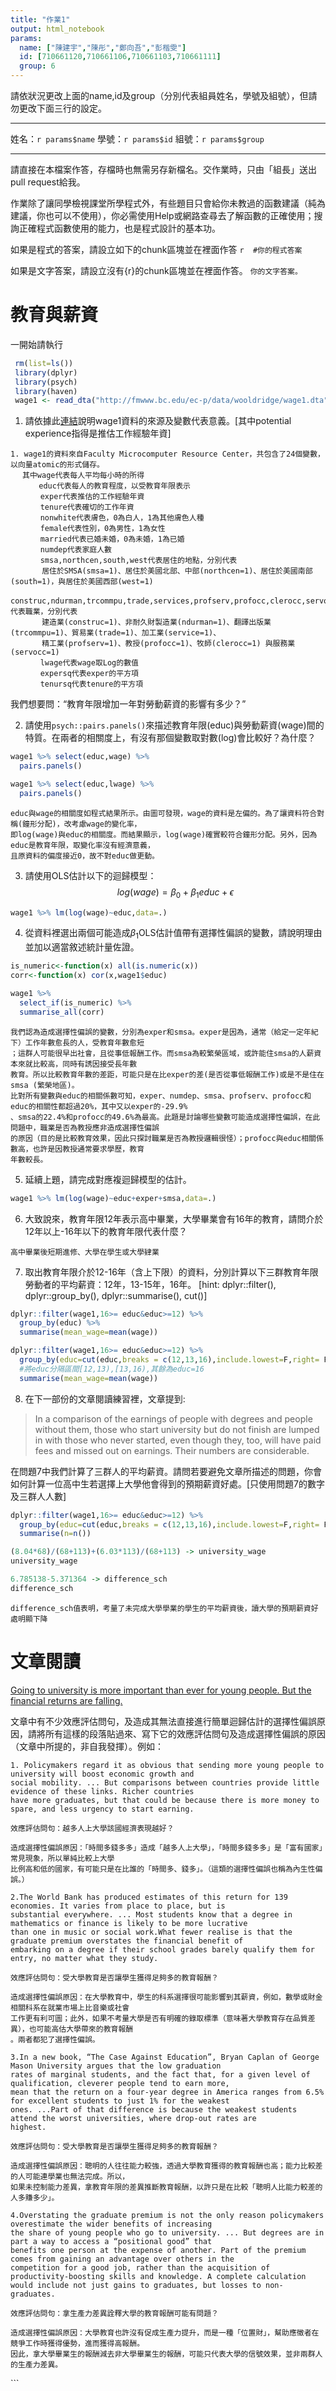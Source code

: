 ```yaml
---
title: "作業1"
output: html_notebook
params:
  name: ["陳建宇","陳彤","鄭向吾","彭楷雯"]
  id: [710661120,710661106,710661103,710661111]
  group: 6
---
```

請依狀況更改上面的name,id及group（分別代表組員姓名，學號及組號），但請勿更改下面三行的設定。

***
姓名：`r params$name`
學號：`r params$id`
組號：`r params$group`

***

請直接在本檔案作答，存檔時也無需另存新檔名。交作業時，只由「組長」送出pull request給我。

作業除了讓同學檢視課堂所學程式外，有些題目只會給你未教過的函數建議（純為建議，你也可以不使用），你必需使用Help或網路查尋去了解函數的正確使用；搜詢正確程式函數使用的能力，也是程式設計的基本功。

如果是程式的答案，請設立如下的chunk區塊並在裡面作答
 ```r
 #你的程式答案
 ```

 如果是文字答案，請設立沒有{r}的chunk區塊並在裡面作答。
 ```
 你的文字答案。
 ```

# 教育與薪資

一開始請執行
```r
 rm(list=ls())
 library(dplyr)
 library(psych)
 library(haven)
 wage1 <- read_dta("http://fmwww.bc.edu/ec-p/data/wooldridge/wage1.dta")
```

 1. 請依據此[連結](http://fmwww.bc.edu/ec-p/data/wooldridge/wage1.des)說明wage1資料的來源及變數代表意義。[其中potential experience指得是推估工作經驗年資]

```
1. wage1的資料來自Faculty Microcomputer Resource Center，共包含了24個變數，以向量atomic的形式儲存。
　 其中wage代表每人平均每小時的所得
　  　 educ代表每人的教育程度，以受教育年限表示
　     exper代表推估的工作經驗年資
　     tenure代表確切的工作年資
　     nonwhite代表膚色，0為白人，1為其他膚色人種
　     female代表性別，0為男性，1為女性
　     married代表已婚未婚，0為未婚，1為已婚
　     numdep代表家庭人數
　     smsa,northcen,south,west代表居住的地點，分別代表
       居住於SMSA(smsa=1)、居住於美國北部、中部(northcen=1)、居住於美國南部(south=1)，與居住於美國西部(west=1)
　     construc,ndurman,trcommpu,trade,services,profserv,profocc,clerocc,servocc代表職業，分別代表
       建造業(construc=1)、非耐久財製造業(ndurman=1)、翻譯出版業(trcommpu=1)、貿易業(trade=1)、加工業(service=1)、
       精工業(profserv=1)、教授(profocc=1)、牧師(clerocc=1) 與服務業(servocc=1)
　     lwage代表wage取Log的數值
　     expersq代表exper的平方項
　     tenursq代表tenure的平方項
```

我們想要問："教育年限增加一年對勞動薪資的影響有多少？"

2. 請使用`psych::pairs.panels()`來描述教育年限(educ)與勞動薪資(wage)間的特質。在兩者的相關度上，有沒有那個變數取對數(log)會比較好？為什麼？

```r
wage1 %>% select(educ,wage) %>%
  pairs.panels()
```

```r
wage1 %>% select(educ,lwage) %>%
  pairs.panels()
```

```
educ與wage的相關度如程式結果所示。由圖可發現，wage的資料是左偏的。為了讓資料符合對稱(鐘形分配)，改考慮wage的變化率，
即log(wage)與educ的相關度。而結果顯示，log(wage)確實較符合鐘形分配。另外，因為educ是教育年限，取變化率沒有經濟意義，
且原資料的偏度接近0，故不對educ做更動。
```

3. 請使用OLS估計以下的迴歸模型：
$$log(wage)=\beta_0+\beta_1 educ+\epsilon$$

```r
wage1 %>% lm(log(wage)~educ,data=.)
```

4. 從資料裡選出兩個可能造成$\beta_1$OLS估計值帶有選擇性偏誤的變數，請說明理由並加以適當敘述統計量佐證。

```r
is_numeric<-function(x) all(is.numeric(x))
corr<-function(x) cor(x,wage1$educ)

wage1 %>%
  select_if(is_numeric) %>%
  summarise_all(corr)
```

```
我們認為造成選擇性偏誤的變數，分別為exper和smsa。exper是因為，通常（給定一定年紀下）工作年數愈長的人，受教育年數愈短
；這群人可能很早出社會，且從事低報酬工作。而smsa為較繁榮區域，或許能住smsa的人薪資本來就比較高，同時有誘因接受長年數
教育。所以比較教育年數的差距，可能只是在比exper的差(是否從事低報酬工作)或是不是住在smsa (繁榮地區)。
比對所有變數與educ的相關係數可知，exper、numdep、smsa、profserv、profocc和educ的相關性都超過20%，其中又以exper的-29.9%
、smsa的22.4%和profocc的49.6%為最高。此題是討論哪些變數可能造成選擇性偏誤，在此問題中，職業是否為教授應非造成選擇性偏誤
的原因（目的是比較教育效果，因此只探討職業是否為教授邏輯很怪）；profocc與educ相關係數高，也許是因教授通常要求學歷，教育
年數較長。
```

5. 延續上題，請完成對應複迴歸模型的估計。

```r
wage1 %>% lm(log(wage)~educ+exper+smsa,data=.)
```

6. 大致說來，教育年限12年表示高中畢業，大學畢業會有16年的教育，請問介於12年以上-16年以下的教育年限代表什麼？

```
高中畢業後短期進修、大學在學生或大學肄業
```

7. 取出教育年限介於12-16年（含上下限）的資料，分別計算以下三群教育年限勞動者的平均薪資：12年，13-15年，16年。
[hint: dplyr::filter(), dplyr::group_by(), dplyr::summarise(), cut()]

```r
dplyr::filter(wage1,16>= educ&educ>=12) %>%
  group_by(educ) %>%
  summarise(mean_wage=mean(wage))
```

```r
dplyr::filter(wage1,16>= educ&educ>=12) %>%
  group_by(educ=cut(educ,breaks = c(12,13,16),include.lowest=F,right= F)) %>%
  #將educ分隔區間[12,13),[13,16),其餘為educ=16
  summarise(mean_wage=mean(wage))
```

8. 在下一部份的文章閱讀練習裡，文章提到:

> In a comparison of the earnings of people with degrees and people without them, those who start university but do not finish are lumped in with those who never started, even though they, too, will have paid fees and missed out on earnings. Their numbers are considerable.

在問題7中我們計算了三群人的平均薪資。請問若要避免文章所描述的問題，你會如何計算一位高中生若選擇上大學他會得到的預期薪資好處。[只使用問題7的數字及三群人人數]

```r
dplyr::filter(wage1,16>= educ&educ>=12) %>%
  group_by(educ=cut(educ,breaks = c(12,13,16),include.lowest=F,right= F)) %>%
  summarise(n=n())
```

```r
(8.04*68)/(68+113)+(6.03*113)/(68+113) -> university_wage
university_wage
```

```r
6.785138-5.371364 -> difference_sch
difference_sch
```
```
difference_sch值表明，考量了未完成大學學業的學生的平均薪資後，讀大學的預期薪資好處明顯下降
```

# 文章閱讀
[Going to university is more important than ever for young people.
But the financial returns are falling.](https://www.economist.com/news/international/21736151-financial-returns-are-falling-going-university-more-important-ever)

文章中有不少效應評估問句，及造成其無法直接進行簡單迴歸估計的選擇性偏誤原因，請將所有這樣的段落貼過來、寫下它的效應評估問句及造成選擇性偏誤的原因（文章中所提的，非自我發揮）。例如：

```
1. Policymakers regard it as obvious that sending more young people to university will boost economic growth and
social mobility. ... But comparisons between countries provide little evidence of these links. Richer countries
have more graduates, but that could be because there is more money to spare, and less urgency to start earning.

效應評估問句：越多人上大學該國經濟表現越好？

造成選擇性偏誤原因：「時間多錢多多」造成「越多人上大學」，「時間多錢多多」是「富有國家」常見現象，所以單純比較上大學
比例高和低的國家，有可能只是在比誰的「時間多、錢多」。（這類的選擇性偏誤也稱為內生性偏誤。）
```

```
2.The World Bank has produced estimates of this return for 139 economies. It varies from place to place, but is
substantial everywhere. ... Most students know that a degree in mathematics or finance is likely to be more lucrative
than one in music or social work.What fewer realise is that the graduate premium overstates the financial benefit of
embarking on a degree if their school grades barely qualify them for entry, no matter what they study.

效應評估問句：受大學教育是否讓學生獲得足夠多的教育報酬？

造成選擇性偏誤原因：在大學教育中，學生的科系選擇很可能影響到其薪資，例如，數學或財金相關科系在就業市場上比音樂或社會
工作更有利可圖；此外，如果不考量大學是否有明確的錄取標準（意味著大學教育存在品質差異），也可能高估大學帶來的教育報酬
。兩者都犯了選擇性偏誤。
```

```
3.In a new book, “The Case Against Education”, Bryan Caplan of George Mason University argues that the low graduation
rates of marginal students, and the fact that, for a given level of qualification, cleverer people tend to earn more,
mean that the return on a four-year degree in America ranges from 6.5% for excellent students to just 1% for the weakest
ones. ...Part of that difference is because the weakest students attend the worst universities, where drop-out rates are
highest.

效應評估問句：受大學教育是否讓學生獲得足夠多的教育報酬？

造成選擇性偏誤原因：聰明的人往往能力較強，透過大學教育獲得的教育報酬也高；能力比較差的人可能連學業也無法完成。所以，
如果未控制能力差異，拿教育年限的差異推斷教育報酬，以許只是在比較「聰明人比能力較差的人多賺多少」。
```

```
4.Overstating the graduate premium is not the only reason policymakers overestimate the wider benefits of increasing
the share of young people who go to university. ... But degrees are in part a way to access a “positional good” that
benefits one person at the expense of another. Part of the premium comes from gaining an advantage over others in the
competition for a good job, rather than the acquisition of productivity-boosting skills and knowledge. A complete calculation
would include not just gains to graduates, but losses to non-graduates.

效應評估問句：拿生產力差異詮釋大學的教育報酬可能有問題？

造成選擇性偏誤原因：大學教育也許沒有促成生產力提升，而是一種「位置財」，幫助應徵者在競爭工作時獲得優勢，進而獲得高報酬。
因此，拿大學畢業生的報酬減去非大學畢業生的報酬，可能只代表大學的信號效果，並非兩群人的生產力差異。
```

```
